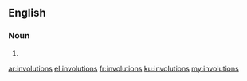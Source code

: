 ==English==

===Noun===
{{head|en|noun plural form}}

# {{plural of|involution|lang=en}}

[[ar:involutions]]
[[el:involutions]]
[[fr:involutions]]
[[ku:involutions]]
[[my:involutions]]